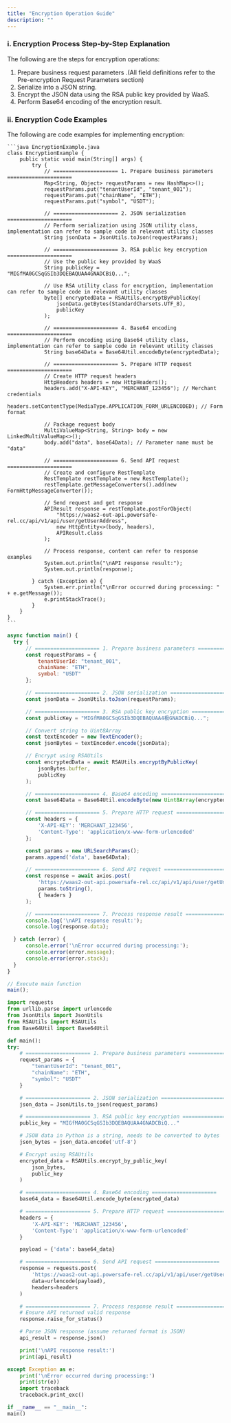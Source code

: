 ```yaml
---
title: "Encryption Operation Guide"
description: ""
---
```


### i. Encryption Process Step-by-Step Explanation

The following are the steps for encryption operations:

1. Prepare <span className="text-blue-600 font-semibold"> business request parameters </span>.(All field definitions refer to the Pre-encryption Request Parameters section)
2. Serialize into a <span className="text-blue-600 font-semibold"> JSON </span> string.
3. Encrypt the JSON data using the <span className="text-blue-600 font-semibold"> RSA public key </span> provided by WaaS.
4. Perform <span className="text-blue-600 font-semibold"> Base64 </span> encoding of the encryption result.

### ii. Encryption Code Examples

The following are code examples for implementing encryption:

<CodeGroup>

    ```java EncryptionExample.java
    class EncryptionExample {
        public static void main(String[] args) {
            try {
                // ===================== 1. Prepare business parameters =====================
                Map<String, Object> requestParams = new HashMap<>();
                requestParams.put("tenantUserId", "tenant_001");
                requestParams.put("chainName", "ETH");
                requestParams.put("symbol", "USDT");

                // ===================== 2. JSON serialization =====================
                // Perform serialization using JSON utility class, implementation can refer to sample code in relevant utility classes
                String jsonData = JsonUtils.toJson(requestParams);

                // ===================== 3. RSA public key encryption =====================
                // Use the public key provided by WaaS
                String publicKey = "MIGfMA0GCSqGSIb3DQEBAQUAA4GNADCBiQ...";

                // Use RSA utility class for encryption, implementation can refer to sample code in relevant utility classes
                byte[] encryptedData = RSAUtils.encryptByPublicKey(
                    jsonData.getBytes(StandardCharsets.UTF_8),
                    publicKey
                );

                // ===================== 4. Base64 encoding =====================
                // Perform encoding using Base64 utility class, implementation can refer to sample code in relevant utility classes
                String base64Data = Base64Util.encodeByte(encryptedData);

                // ===================== 5. Prepare HTTP request =====================
                // Create HTTP request headers
                HttpHeaders headers = new HttpHeaders();
                headers.add("X-API-KEY", "MERCHANT_123456"); // Merchant credentials
                headers.setContentType(MediaType.APPLICATION_FORM_URLENCODED); // Form format

                // Package request body
                MultiValueMap<String, String> body = new LinkedMultiValueMap<>();
                body.add("data", base64Data); // Parameter name must be "data"

                // ===================== 6. Send API request =====================
                // Create and configure RestTemplate
                RestTemplate restTemplate = new RestTemplate();
                restTemplate.getMessageConverters().add(new FormHttpMessageConverter());

                // Send request and get response
                APIResult response = restTemplate.postForObject(
                    "https://waas2-out-api.powersafe-rel.cc/api/v1/api/user/getUserAddress",
                    new HttpEntity<>(body, headers),
                    APIResult.class
                );

                // Process response, content can refer to response examples
                System.out.println("\nAPI response result:");
                System.out.println(response);

            } catch (Exception e) {
                System.err.println("\nError occurred during processing: " + e.getMessage());
                e.printStackTrace();
            }
        }
    }
    ```

  ```javascript EncryptionExample.js
async function main() {
    try {
        // ===================== 1. Prepare business parameters =====================
        const requestParams = {
            tenantUserId: "tenant_001",
            chainName: "ETH",
            symbol: "USDT"
        };

        // ===================== 2. JSON serialization =====================
        const jsonData = JsonUtils.toJson(requestParams);

        // ===================== 3. RSA public key encryption =====================
        const publicKey = "MIGfMA0GCSqGSIb3DQEBAQUAA4极GNADCBiQ...";

        // Convert string to Uint8Array
        const textEncoder = new TextEncoder();
        const jsonBytes = textEncoder.encode(jsonData);

        // Encrypt using RSAUtils
        const encryptedData = await RSAUtils.encryptByPublicKey(
            jsonBytes.buffer,
            publicKey
        );

        // ===================== 4. Base64 encoding =====================
        const base64Data = Base64Util.encodeByte(new Uint8Array(encryptedData));

        // ===================== 5. Prepare HTTP request =====================
        const headers = {
            'X-API-KEY': 'MERCHANT_123456',
            'Content-Type': 'application/x-www-form-urlencoded'
        };

        const params = new URLSearchParams();
        params.append('data', base64Data);

        // ===================== 6. Send API request =====================
        const response = await axios.post(
            'https://waas2-out-api.powersafe-rel.cc/api/v1/api/user/getUserAddress',
            params.toString(),
            { headers }
        );

        // ===================== 7. Process response result =====================
        console.log('\nAPI response result:');
        console.log(response.data);

    } catch (error) {
        console.error('\nError occurred during processing:');
        console.error(error.message);
        console.error(error.stack);
    }
}

// Execute main function
main();
  ```

  ```python EncryptionExample.py
import requests
from urllib.parse import urlencode
from JsonUtils import JsonUtils
from RSAUtils import RSAUtils
from Base64Util import Base64Util

def main():
  try:
      # ===================== 1. Prepare business parameters =====================
      request_params = {
          "tenantUserId": "tenant_001",
          "chainName": "ETH",
          "symbol": "USDT"
      }

      # ===================== 2. JSON serialization =====================
      json_data = JsonUtils.to_json(request_params)

      # ===================== 3. RSA public key encryption =====================
      public_key = "MIGfMA0GCSqGSIb3DQEBAQUAA4GNADCBiQ..."

      # JSON data in Python is a string, needs to be converted to bytes
      json_bytes = json_data.encode('utf-8')

      # Encrypt using RSAUtils
      encrypted_data = RSAUtils.encrypt_by_public_key(
          json_bytes,
          public_key
      )

      # ===================== 4. Base64 encoding =====================
      base64_data = Base64Util.encode_byte(encrypted_data)

      # ===================== 5. Prepare HTTP request =====================
      headers = {
          'X-API-KEY': 'MERCHANT_123456',
          'Content-Type': 'application/x-www-form-urlencoded'
      }

      payload = {'data': base64_data}

      # ===================== 6. Send API request =====================
      response = requests.post(
          'https://waas2-out-api.powersafe-rel.cc/api/v1/api/user/getUserAddress',
          data=urlencode(payload),
          headers=headers
      )

      # ===================== 7. Process response result =====================
      # Ensure API returned valid response
      response.raise_for_status()

      # Parse JSON response (assume returned format is JSON)
      api_result = response.json()

      print('\nAPI response result:')
      print(api_result)

  except Exception as e:
      print('\nError occurred during processing:')
      print(str(e))
      import traceback
      traceback.print_exc()

if __name__ == "__main__":
  main()
  ```

</CodeGroup>

